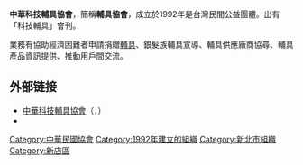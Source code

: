 {{Infobox Non-profit
| Non-profit_name = 社團法人中華科技輔具協會<br>（輔具協會）<br><small>''Chinese Association of Assistive Technology''</small>
| Non-profit_logo = 
| Non-profit_type = [[社團法人|社團法人]]
| founded_date = 1992年
| founder = 壽明驊
| location =[[新北市|新北市]][[新店區|新店區]]北新路一段297巷29號1樓<br>886-(02)-8665-6223 
| key_people = 壽明驊 理事長<br>陳玉雲 副秘書長
| area_served = 
| focus = 輔具推廣
| method = 人員和物質協助
| revenue = 
| num_employees = 
| Non-profit_slogan = ''無障礙社會''
| homepage = http://www.caat.org.tw/
}}
'''中華科技輔具協會'''，簡稱'''輔具協會'''，成立於1992年是台灣民間公益團體。出有「科技輔具」會刊。

業務有協助經濟困難者申請捐贈[[輔具|輔具]]、銀髮族輔具宣導、輔具供應廠商協尋、輔具產品資訊提供、推動用戶間交流。

==外部链接==
*[https://web.archive.org/web/20091203082057/http://www.caat.org.tw/ 中華科技輔具協會]（{{zh-tw}}，{{en}}）
*{{facebook|caattaipei|中華科技輔具協會}}
{{Taiwan-org-stub}}

[[Category:中華民國協會|Category:中華民國協會]]
[[Category:1992年建立的組織|Category:1992年建立的組織]]
[[Category:新北市組織|Category:新北市組織]]
[[Category:新店區|Category:新店區]]